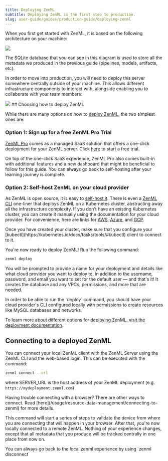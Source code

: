 ---
title: Deploying ZenML
subtitle: Deploying ZenML is the first step to production.
slug: user-guide/guides/production-guide/deploying-zenml
---


When you first get started with ZenML, it is based on the following architecture on your machine:
<Frame caption="Scenario 1: ZenML default local configuration">
  <img src="../../../_assets/user-guide/production-guide/FScenario1.png" />
</Frame>

The SQLite database that you can see in this diagram is used to store all the metadata we produced in the previous guide (pipelines, models, artifacts, etc).

In order to move into production, you will need to deploy this server somewhere centrally outside of your machine. This allows different infrastructure components to interact with, alongside enabling you to collaborate with your team members:
<Frame caption="Scenario 3: Deployed ZenML Server
">
  <img src="../../../_assets/user-guide/production-guide/FScenario3.2.png" />
</Frame>
## Choosing how to deploy ZenML

While there are many options on how to [deploy ZenML](/getting-started/deploying-zenml), the two simplest ones are:

### Option 1: Sign up for a free ZenML Pro Trial

[ZenML Pro](https://zenml.io/pro) comes as a managed SaaS solution that offers a one-click deployment for your ZenML server. Click [here](https://cloud.zenml.io/?utm%5Fsource=docs&utm%5Fmedium=referral%5Flink&utm%5Fcampaign=cloud%5Fpromotion&utm%5Fcontent=signup%5Flink) to start a free trial.

On top of the one-click SaaS experience, ZenML Pro also comes built-in with additional features and a new dashboard that might be beneficial to follow for this guide. You can always go back to self-hosting after your learning journey is complete.

### Option 2: Self-host ZenML on your cloud provider

As ZenML is open source, it is easy to [self-host it](/getting-started/deploying-zenml). There is even a [ZenML CLI](../../../getting-started/deploying-zenml/deploy-with-zenml-cli.mdx) one-liner that deploys ZenML on a Kubernetes cluster, abstracting away all the infrastructure complexity. If you don't have an existing Kubernetes cluster, you can create it manually using the documentation for your cloud provider. For convenience, here are links for [AWS](https://docs.aws.amazon.com/eks/latest/userguide/create-cluster.html), [Azure](https://learn.microsoft.com/en-us/azure/aks/learn/quick-kubernetes-deploy-portal?tabs=azure-cli), and [GCP](https://cloud.google.com/kubernetes-engine/docs/versions/0.66.0/how-to/creating-a-zonal-cluster#before%5Fyou%5Fbegin).

<Note>
  Once you have created your cluster, make sure that you configure your [kubectl](https://kubernetes.io/docs/tasks/tools/#kubectl) client to connect to it.
</Note>

You're now ready to deploy ZenML! Run the following command:

```Bash
zenml deploy
```

You will be prompted to provide a name for your deployment and details like what cloud provider you want to deploy to, in addition to the username, password, and email you want to set for the default user — and that's it! It creates the database and any VPCs, permissions, and more that are needed.

<Info>
  In order to be able to run the `deploy` command, you should have your cloud provider's CLI configured locally with permissions to create resources like MySQL databases and networks.
</Info>

To learn more about different options for [deploying ZenML, visit the deployment documentation](/getting-started/deploying-zenml).

## Connecting to a deployed ZenML

You can connect your local ZenML client with the ZenML Server using the ZenML CLI and the web-based login. This can be executed with the command:

```Bash
zenml connect --url
```

where SERVER\_URL is the host address of your ZenML deployment (e.g. `https://mydeployment.zenml.com`)

<Info>
  Having trouble connecting with a browser? There are other ways to connect. Read [here](/usage/resource-data-management/connecting-to-zenml) for more details.
</Info>

This command will start a series of steps to validate the device from where you are connecting that will happen in your browser. After that, you're now locally connected to a remote ZenML. Nothing of your experience changes, except that all metadata that you produce will be tracked centrally in one place from now on.

<Info>
  You can always go back to the local zenml experience by using `zenml disconnect`
</Info>
